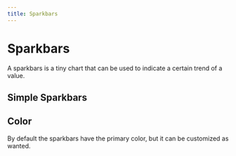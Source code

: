 ```yaml
---
title: Sparkbars
---
```



# Sparkbars

A sparkbars is a tiny chart that can be used to indicate a certain trend of a value.

## Simple Sparkbars


<CodeExample src={srcBasic}>
  <Basic />
</CodeExample>

## Color

By default the sparkbars have the primary color, but it can be customized as wanted.


<CodeExample src={srcColors}>
  <Colors />
</CodeExample>

